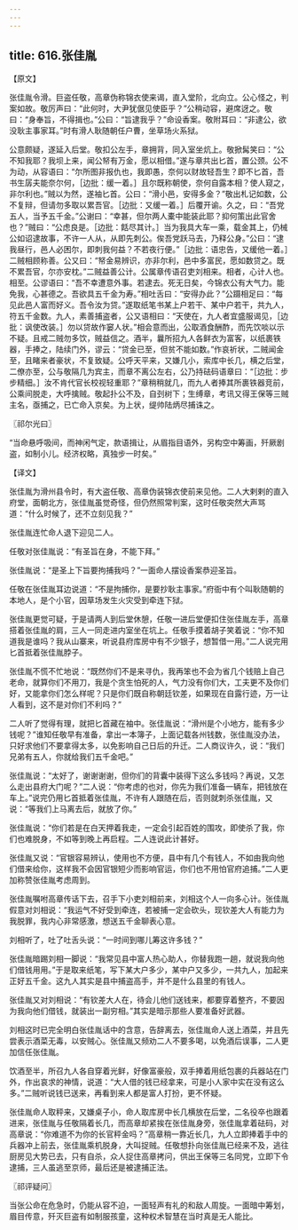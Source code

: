 ```yaml
---
---
---
```

title: 616.张佳胤
---



【原文】

张佳胤令滑。巨盗任敬，高章伪称锦衣使来谒，直入堂阶，北向立。公心怪之，判案如故。敬厉声曰：“此何时，大尹犹倨见使臣乎？”公稍动容，避席迓之。敬曰：“身奉旨，不得揖也。”公曰：“旨逮我乎？”命设香案。敬附耳曰：“非逮公，欲没耿主事家耳。”时有滑人耿随朝任户曹，坐草场火系狱。

公意颇疑，遂延入后堂。敬扣公左手，章拥背，同入室坐炕上。敬掀髯笑曰：“公不知我耶？我坝上来，闻公帑有万金，愿以相借。”遂与章共出匕首，置公颈。公不为动，从容语曰：“尔所图非报仇也，我即愚，奈何以财故轻吾生？即不匕首，吾书生孱夫能奈尔何，［边批：缓一着。］且尔既称朝使，奈何自露本相？使人窥之，非尔利也。”贼以为然，遂袖匕首。公曰：“滑小邑，安得多金？”敬出札记如数，公不复辩，但请勿多取以累吾官。［边批：又缓一着。］后覆开谕。久之，曰：“吾党五人，当予五千金。”公谢曰：“幸甚，但尔两人橐中能装此耶？抑何策出此官舍也？”贼曰：“公虑良是。［边批：餂尽其计。］当为我具大车一乘，载金其上，仍械公如诏逮故事，不许一人从，从即先刺公。俟吾党跃马去，乃释公身。”公曰：“逮我昼行，邑人必困尔，即刺我何益？不若夜行便。”［边批：语忠告，又缓他一着。］二贼相顾称善。公又曰：“帑金易辨识，亦非尔利，邑中多富民，愿如数贷之。既不累吾官，尔亦安枕。”二贼益善公计。公属章传语召吏刘相来。相者，心计人也。相至。公谬语曰：“吾不幸遭意外事。若逮去。死无日矣，今锦衣公有大气力。能免我，心甚德之。吾欲具五千金为寿。”相吐舌曰：“安得办此？”公蹑相足曰：“每见此邑人富而好义。吾令汝为贷。”遂取纸笔书某上户若干、某中户若干，共九人，符五千金数。九人，素善捕盗者，公又语相曰：“天使在，九人者宜盛服谒见，［边批：讽使改装。］勿以贷故作窭人状。”相会意而出，公取酒食酬酢，而先饮啖以示不疑。且戒二贼勿多饮，贼益信之。酒半，曩所招九人各鲜衣为富客，以纸裹铁器，手捧之，陆续门外，谬云：“贷金已至，但贫不能如数。”作哀祈状，二贼闻金至，且睹来者豪状，不复致疑。公呼天平来，又嫌几小，索库中长几，横之后堂，二僚亦至，公与敬隔几为宾主，而章不离公左右，公乃持砝码语章曰：“［边批：步步精细。］汝不肯代官长校视轻重耶？”章稍稍就几，而九人者捧其所裹铁器竞前，公乘间脱走，大呼擒贼。敬起扑公不及，自刭树下；生缚章，考讯又得王保等三贼主名，亟捕之，已亡命入京矣。为上状，缇帅陆炳尽捕诛之。

〖祁尔光曰〗

“当命悬呼吸间，而神闲气定，款语揖让，从眉指目语外，另构空中筹画，歼厥剧盗，如制小儿。经济权略，真独步一时矣。”

【译文】

张佳胤为滑州县令时，有大盗任敬、高章伪装锦衣使前来见他。二人大剌剌的直入府堂，面朝北方，张佳胤虽觉奇怪，但仍然照常判案，这时任敬突然大声骂道：“什么时候了，还不立刻见我？”

张佳胤连忙命人退下迎见二人。

任敬对张佳胤说：“有圣旨在身，不能下拜。”

张佳胤说：“是圣上下旨要拘捕我吗？”一面命人摆设香案恭迎圣旨。

任敬在张佳胤耳边说道：“不是拘捕你，是要抄耿主事家。”府衙中有个叫耿随朝的本地人，是个小官，因草场发生火灾受到牵连下狱。

张佳胤更觉可疑，于是请两人到后堂休憩，任敬一进后堂便扣住张佳胤左手，高章搭着张佳胤的肩，三人一同走进内室坐在坑上。任敬手摸着胡子笑着说：“你不知道我是谁吗？我从山寨来，听说县府库房中有不少银子，想暂借一用。”二人说完用匕首抵着张佳胤脖子。

张佳胤不慌不忙地说：“既然你们不是来寻仇，我再笨也不会为省几个钱赔上自己老命，就算你们不用刀，我是个贪生怕死的人，气力没有你们大，工夫更不及你们好，又能拿你们怎么样呢？只是你们既自称朝廷钦差，如果现在自露行迹，万一让人看到，这不是对你们不利吗？”

二人听了觉得有理，就把匕首藏在袖中。张佳胤说：“滑州是个小地方，能有多少钱呢？”谁知任敬早有准备，拿出一本簿子，上面记载各州钱数，张佳胤没办法，只好求他们不要拿得太多，以免影响自己日后的升迁。二人商议许久，说：“我们兄弟有五人，你就给我们五千金吧。”

张佳胤说：“太好了，谢谢谢谢，但你们的背囊中装得下这么多钱吗？再说，又怎么走出县府大门呢？”二人说：“你考虑的也对，你先为我们准备一辆车，把钱放在车上。”说完仍用匕首抵着张佳胤，不许有人跟随在后，否则就刺杀张佳胤，又说：“等我们上马离去后，就放了你。”

张佳胤说：“你们若是在白天押着我走，一定会引起百姓的围攻，即使杀了我，你们也难脱身，不如等到晚上再启程。二人连说此计甚好。

张佳胤又说：“官银容易辨认，使用也不方便，县中有几个有钱人，不如由我向他们借来给你，这样我不会因官银短少而影响官运，你们也不用怕官府追捕。”二人更加称赞张佳胤考虑周到。

张佳胤嘱咐高章传话下去，召手下小吏刘相前来，刘相这个人一向多心计。张佳胤假意对刘相说：“我运气不好受到牵连，若被捕一定会砍头，现钦差大人有能力为我脱罪，我内心非常感激，想送五千金聊表心意。

刘相听了，吐了吐舌头说：“一时间到哪儿筹这许多钱？”

张佳胤暗踢刘相一脚说：“我常见县中富人热心助人，你替我跑一趟，就说我向他们借钱用用。”于是取来纸笔，写下某大户多少，某中户又多少，一共九人，加起来正好五千金。这九人其实是县中捕盗高手，并不是什么县里的有钱人。

张佳胤又对刘相说：“有钦差大人在，待会儿他们送钱来，都要穿着整齐，不要因为我向他们借钱，就装出一副穷相。”其实是暗示那些人要准备好武器。

刘相这时已完全明白张佳胤话中的含意，告辞离去，张佳胤命人送上酒菜，并且先尝表示酒菜无毒，以安贼心。张佳胤又频劝二人不要多喝，以免酒后误事，二人更加信任张佳胤。

饮酒至半，所召九人各自穿着光鲜，好像富豪般，双手捧着用纸包裹的兵器站在门外，作出哀求的神情，说道：“大人借的钱已经拿来，可是小人家中实在没有这么多。”二贼听说钱已送来，再看到来人都是富人打扮，更不怀疑。

张佳胤命人取秤来，又嫌桌子小，命人取库房中长几横放在后堂，二名役卒也跟着进来，张佳胤与任敬隔着长几，而高章却紧挨在张佳胤身旁，张佳胤拿着砝码，对高章说：“你难道不为你的长官秤金吗？”高章稍一靠近长几，九人立即捧着手中的兵器冲上前去，张佳胤乘机脱身，大叫捉贼。任敬想扑向张佳胤已经来不及，逃往厨房见大势已去，只有自杀，众人捉住高章拷问，供出王保等三名同党，立即下令逮捕，三人虽逃至京师，最后还是被逮捕正法。

〖祁评疑问〗

当张公命在危急时，仍能从容不迫，一面轻声有礼的和敌人周旋。一面暗中筹划，眉目传意，歼灭巨盗有如制服孩童，这种权术智慧在当时真是无人能比。